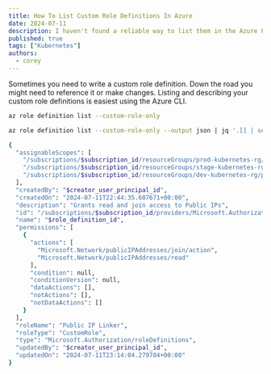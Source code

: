 ```yaml
---
title: How To List Custom Role Definitions In Azure
date: 2024-07-11
description: I haven't found a reliable way to list them in the Azure Portal, but the CLI makes it easy
published: true
tags: ["Kubernetes"]
authors:
  - corey
---
```


Sometimes you need to write a custom role definition. Down the road you might need to reference it or make changes.
Listing and describing your custom role definitions is easiest using the Azure CLI.
```bash title="Using the Azure CLI, list custom role definitions"
az role definition list --custom-role-only
```

```bash title="Listing a specific custom role definition by name"
az role definition list --custom-role-only --output json | jq '.[] | select(.roleName == "Revelator - Public IP Linker")'

{
  "assignableScopes": [
    "/subscriptions/$subscription_id/resourceGroups/prod-kubernetes-rg/providers/Microsoft.Network/publicIPAddresses/prod-kubernetes-pip",
    "/subscriptions/$subscription_id/resourceGroups/stage-kubernetes-rg/providers/Microsoft.Network/publicIPAddresses/stage-kubernetes-pip",
    "/subscriptions/$subscription_id/resourceGroups/dev-kubernetes-rg/providers/Microsoft.Network/publicIPAddresses/dev-kubernetes-pip"
  ],
  "createdBy": "$creator_user_principal_id",
  "createdOn": "2024-07-11T22:44:35.607671+00:00",
  "description": "Grants read and join access to Public IPs",
  "id": "/subscriptions/$subscription_id/providers/Microsoft.Authorization/roleDefinitions/$role_definition_id",
  "name": "$role_definition_id",
  "permissions": [
    {
      "actions": [
        "Microsoft.Network/publicIPAddresses/join/action",
        "Microsoft.Network/publicIPAddresses/read"
      ],
      "condition": null,
      "conditionVersion": null,
      "dataActions": [],
      "notActions": [],
      "notDataActions": []
    }
  ],
  "roleName": "Public IP Linker",
  "roleType": "CustomRole",
  "type": "Microsoft.Authorization/roleDefinitions",
  "updatedBy": "$creator_user_principal_id",
  "updatedOn": "2024-07-11T23:14:04.279704+00:00"
}

```
